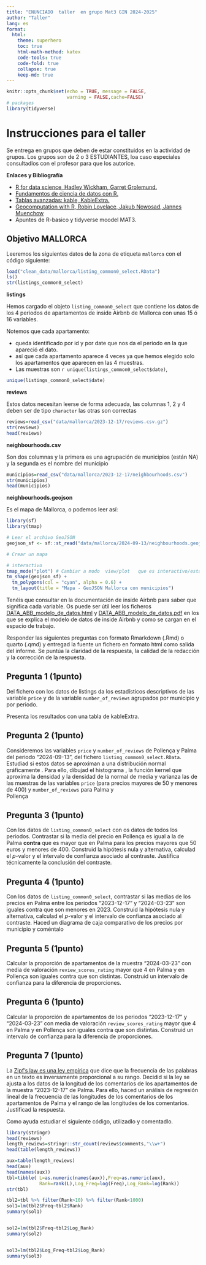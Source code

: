 ```yaml
---
title: "ENUNCIADO  taller  en grupo Mat3 GIN 2024-2025"
author: "Taller"
lang: es
format:
  html:
    theme: superhero
    toc: true
    html-math-method: katex
    code-tools: true
    code-fold: true
    collapse: true
    keep-md: true
---
```


```r
knitr::opts_chunk$set(echo = TRUE, message = FALSE,
                      warning = FALSE,cache=FALSE)
# packages
library(tidyverse)
```

# Instrucciones para el taller

Se entrega en grupos que deben de estar constituidos en la actividad de grupos. Los grupos son de 2 o 3 ESTUDIANTES, loa caso especiales consultadlos con el profesor para que los autorice.

**Enlaces y Bibliografía**

-   [R for data science, Hadley Wickham, Garret Grolemund.](https://r4ds.had.co.nz/)
-   [Fundamentos de ciencia de datos con R.](https://cdr-book.github.io/)
-   [Tablas avanzadas: kable, KableExtra.](https://haozhu233.github.io/kableExtra/awesome_table_in_html.html)
-   [Geocomputation with R, Robin Lovelace, Jakub Nowosad, Jannes Muenchow](https://r.geocompx.org/)
-   Apuntes de R-basico y tidyverse moodel MAT3.

## Objetivo MALLORCA

Leeremos los siguientes datos de la zona de etiqueta `mallorca` con el código siguiente:

```r
load("clean_data/mallorca/listing_common0_select.RData")
ls()
str(listings_common0_select)
```

**listings**

Hemos cargado el objeto `listing_common0_select` que contiene los datos de los 4 periodos de apartamentos de inside Airbnb de Mallorca con unas 15 ó 16 variables.

Notemos que cada apartamento:

-   queda identificado por id y por date que nos da el periodo en la que apareció el dato.
-   así que cada apartamento aparece 4 veces ya que hemos elegido solo los apartamentos que aparecen en las 4 muestras.
-   Las muestras son `r unique(listings_common0_select$date)`,

```r
unique(listings_common0_select$date)
```

**reviews**

Estos datos necesitan leerse de forma adecuada, las columnas 1, 2 y 4 deben ser de tipo `character` las otras son correctas

```r
reviews=read_csv("data/mallorca/2023-12-17/reviews.csv.gz")
str(reviews)
head(reviews)
```

**neighbourhoods.csv**

Son dos columnas y la primera es una agrupación de municipios (están NA) y la segunda es el nombre del municipio

```r
municipios=read_csv("data/mallorca/2023-12-17/neighbourhoods.csv")
str(municipios)
head(municipios)
```

**neighbourhoods.geojson**

Es el mapa de Mallorca, o podemos leer así:

```r
library(sf)
library(tmap)

# Leer el archivo GeoJSON
geojson_sf <- sf::st_read("data/mallorca/2024-09-13/neighbourhoods.geojson")

# Crear un mapa

# interactivo
tmap_mode("plot") # Cambiar a modo  view/plot   que es interactivo/estático
tm_shape(geojson_sf) +
  tm_polygons(col = "cyan", alpha = 0.6) +
  tm_layout(title = "Mapa - GeoJSON Mallorca con municipios")
```

Tenéis que consultar en la documentación de inside Airbnb para saber que significa cada variable. Os puede ser útil leer los ficheros [DATA_ABB_modelo_de_datos.html](DATA_ABB_modelo_de_datos.html) y [DATA_ABB_modelo_de_datos.pdf](DATA_ABB_modelo_de_datos.html) en los que se explica el modelo de datos de inside Airbnb y como se cargan en el espacio de trabajo.

Responder las siguientes preguntas con formato Rmarkdown (.Rmd) o quarto (.qmd) y entregad la fuente un fichero en formato html como salida del informe. Se puntúa la claridad de la respuesta, la calidad de la redacción y la corrección de la respuesta.

## Pregunta 1 (**1punto**)

Del fichero con los datos de listings da los estadísticos descriptivos de las variable `price` y de la variable `number_of_reviews` agrupados por municipio y por periodo.

Presenta los resultados con una tabla de kableExtra.

## Pregunta 2 (**1punto**)

Consideremos las variables `price` y `number_of_reviews` de Pollença y Palma del periodo "2024-09-13", del fichero `listing_common0_select.RData`. Estudiad si estos datos se aproximan a una distribución normal gráficamente . Para ello, dibujad el histograma , la función kernel que aproxima la densidad y la densidad de la normal de media y varianza las de las muestras de las variables `price` (para precios mayores de 50 y menores de 400) y `number_of_reviews` para Palma y 	
Pollença

## Pregunta 3 (**1punto**)

Con los  datos de `listing_common0_select` con os datos de todos los periodos. Contrastar si la media del precio en Pollença es igual a la de Palma **contra** que es mayor que en Palma para los precios mayores que 50 euros y menores de 400. Construid la hipótesis nula y alternativa, calculad el $p$-valor y el intervalo de confianza asociado al contraste. Justifica técnicamente la conclusión del contraste.

## Pregunta 4 (**1punto**)

Con los  datos de `listing_common0_select`, contrastar si las medias de los precios en Palma entre los periodos "2023-12-17" y "2024-03-23" son iguales contra que son menores en 2023. Construid la hipótesis nula y alternativa, calculad el $p$-valor y el intervalo de confianza asociado al contraste. Haced un diagrama de caja comparativo de los precios por municipio y coméntalo

## Pregunta 5 (**1punto**)

Calcular la proporción de apartamentos de la muestra "2024-03-23" con media de valoración `review_scores_rating` mayor que 4 en Palma y en Pollença son iguales contra que son distintas. Construid un intervalo de confianza para la diferencia de proporciones.

## Pregunta 6 (**1punto**)

Calcular la proporción de apartamentos de los periodos "2023-12-17" y "2024-03-23" con media de valoración `review_scores_rating` mayor que 4 en Palma y en Pollença son iguales contra que son distintas. Construid un intervalo de confianza para la diferencia de proporciones.

## Pregunta 7 (**1punto**)

La [Zipf's law es una ley empírica](https://en.wikipedia.org/wiki/Zipf%27s_law#Word_frequencies_in_natural_languages) que dice que la frecuencia de las palabras en un texto es inversamente proporcional a su rango. Decidid si la ley se ajusta a los datos de la longitud de los comentarios de los apartamentos de la muestra "2023-12-17" de Palma. Para ello, haced un análisis de regresión lineal de la frecuencia de las longitudes de los comentarios de los apartamentos de Palma y el rango de las longitudes de los comentarios. Justificad la respuesta.

Como ayuda estudiar el siguiente código, utilizadlo y comentadlo.

```r
library(stringr)
head(reviews)
length_rewiews=stringr::str_count(reviews$comments,"\\w+")
head(table(length_rewiews))
```

```r
aux=table(length_rewiews)
head(aux)
head(names(aux))
tbl=tibble( L=as.numeric(names(aux)),Freq=as.numeric(aux),
            Rank=rank(L),Log_Freq=log(Freq),Log_Rank=log(Rank))
str(tbl)
```

```r
tbl2=tbl %>% filter(Rank>10) %>% filter(Rank<1000)
sol1=lm(tbl2$Freq~tbl2$Rank)
summary(sol1)


sol2=lm(tbl2$Freq~tbl2$Log_Rank)
summary(sol2)


sol3=lm(tbl2$Log_Freq~tbl2$Log_Rank)
summary(sol3)


```

